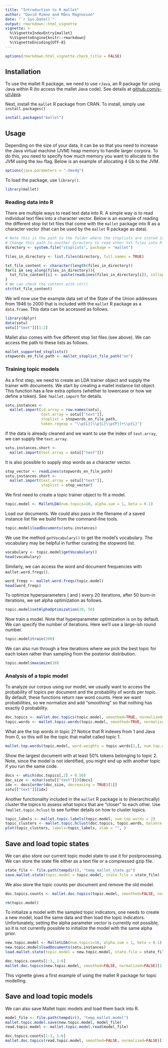 ```yaml
---
title: "Introduction to R mallet"
author: "David Mimno and Måns Magnusson"
date: "`r Sys.Date()`"
output: rmarkdown::html_vignette
vignette: >
  %\VignetteIndexEntry{mallet}
  %\VignetteEngine{knitr::rmarkdown}
  %\VignetteEncoding{UTF-8}
---
```


```r
options(rmarkdown.html_vignette.check_title = FALSE)
```


## Installation

To use the mallet R package, we need to use `rJava`, an R package for using Java within R (to access the mallet Java code). See details at [github.com/s-u/rJava](https://github.com/s-u/rJava).

Next, install the ```mallet``` R package from CRAN. To install, simply use ```install.packages()```

```r
install.packages("mallet")
```

## Usage

Depending on the size of your data, it can be so that you need to increase the Java virtual machine (JVM) heap memory to handle larger corpora. To do this, you need to specify how much memory you want to allocate to the JVM using the ```Xmx``` flag. Below is an example of allocating 4 Gb to the JVM. 

```r
options(java.parameters = "-Xmx4g")
```

To load the package, use ```library()```.

```r
library(mallet)
```

### Reading data into R

There are multiple ways to read text data into R. A simple way is to read individual text files into a character vector. Below is an example of reading the different stop list txt files that come with the ```mallet``` package into R as a character vector (that can be used by the ```mallet``` R package as data).

```r
# Note this is the path to the folder where the stoplists are stored in the R package.
# Change this path to another directory to read other txt files into R.
directory <- system.file("stoplists", package = "mallet")

files_in_directory <- list.files(directory, full.names = TRUE)

txt_file_content <- character(length(files_in_directory))
for(i in seq_along(files_in_directory)){
  txt_file_content[i] <- paste(readLines(files_in_directory[i]), collapse = "\n")
}
# We can check the content with str()
str(txt_file_content)
```

We will now use the example data set of the State of the Union addresses from 1946 to 2000 that is included with the ```mallet``` R package as a ```data.frame```. This data can be accessed as follows.

```r
library(dplyr)
data(sotu)
sotu[["text"]][1:2]
```

Mallet also comes with five different stop list files (see above). We can access the path to these lists as follows.

```r
mallet_supported_stoplists()
stopwords_en_file_path <- mallet_stoplist_file_path("en")
```

### Training topic models

As a first step, we need to create an LDA trainer object and supply the trainer with documents. We start by creating a mallet instance list object. 
This function has a few extra options (whether to lowercase or how we define a token). See ```?mallet.import``` for details.

```r
sotu.instances <- 
  mallet.import(id.array = row.names(sotu), 
                text.array = sotu[["text"]], 
                stoplist = stopwords_en_file_path,
                token.regexp = "\\p{L}[\\p{L}\\p{P}]+\\p{L}")
```

If the data is already cleaned and we want to use the index of `text.array`, we can supply the `text.array`.

```r
sotu.instances.short <- 
  mallet.import(text.array = sotu[["text"]])
```

It is also possible to supply stop words as a character vector. 

```r
stop_vector <- readLines(stopwords_en_file_path)
sotu.instances.short <- 
  mallet.import(text.array = sotu[["text"]], 
                stoplist = stop_vector)
```


We first need to create a topic trainer object to fit a model.

```r
topic.model <- MalletLDA(num.topics=10, alpha.sum = 1, beta = 0.1)
```

Load our documents. We could also pass in the filename of a saved instance list file we build from the command-line tools.

```r
topic.model$loadDocuments(sotu.instances)
```

We use the method `getVocabulary()` to get the model's vocabulary. The vocabulary may be helpful in further curating the stopword list.

```r
vocabulary <- topic.model$getVocabulary()
head(vocabulary)
```

Similarly, we can access the word and document frequencies with ```mallet.word.freqs()```.

```r
word_freqs <- mallet.word.freqs(topic.model)
head(word_freqs)
```


To optimize hyperparameters (\code{alpha} and \code{beta}) every 20 iterations, after 50 burn-in iterations, we set alpha optimization as follows.

```r
topic.model$setAlphaOptimization(20, 50)
```

Now train a model. Note that hyperparameter optimization is on by default. We can specify the number of iterations. Here we'll use a large-ish round number.

```r
topic.model$train(200)
```

We can also run through a few iterations where we pick the best topic for each token rather than sampling from the posterior distribution.

```r
topic.model$maximize(10)
```

### Analysis of a topic model

To analyze our corpus using our model, we usually want to access the probability of topics per document and the probability of words per topic. By default, these functions return raw word counts. Here we want probabilities, so we normalize and add "smoothing" so that nothing has exactly 0 probability.

```r
doc.topics <- mallet.doc.topics(topic.model, smoothed=TRUE, normalized=TRUE)
topic.words <- mallet.topic.words(topic.model, smoothed=TRUE, normalized=TRUE)
```

What are the top words in topic 2? Notice that R indexes from 1 and Java from 0, so this will be the topic that mallet called topic 1.

```r
mallet.top.words(topic.model, word.weights = topic.words[2,], num.top.words = 5)
```

Show the largest document with at least 50% tokens belonging to topic 2. Note, since the model is not identified, you might end up with another topic if you run the same code. 

```r
docs <- which(doc.topics[,2] > 0.50)
doc_size <- nchar(sotu[["text"]])[docs]
idx <- docs[order(doc_size, decreasing = TRUE)[1]]
sotu[["text"]][idx]

```

Another functionality included in the ```mallet``` R package is to (hierarchically) cluster the topics to assess what topics that are "closer" to each other. Use ```?mallet.topic.hclust``` to see further details on how to cluster topics.

```r
topic_labels <- mallet.topic.labels(topic.model, num.top.words = 2)
topic_clusters <- mallet.topic.hclust(doc.topics, topic.words, balance = 0.5)
plot(topic_clusters, labels=topic_labels, xlab = "", )
```

## Save and load topic states

We can also store our current topic model state to use it for postprocessing. We can store the state file either as a text file or a compressed gzip file.

```r
state_file <- file.path(tempdir(), "temp_mallet_state.gz")
save.mallet.state(topic.model = topic.model, state.file = state_file)
```

We also store the topic counts per document and remove the old model.

```r
doc.topics.counts <- mallet.doc.topics(topic.model, smoothed=FALSE, normalized=FALSE)

rm(topic.model)
```

To initialize a model with the sampled topic indicators, one needs to create a new model, load the same data and then load the topic indicators. Unfortunately, setting the alpha parameter vector is currently not possible, so it is not currently possible to initialize the model with the same alpha prior.

```r
new.topic.model <- MalletLDA(num.topics=10, alpha.sum = 1, beta = 0.1)
new.topic.model$loadDocuments(sotu.instances)
load.mallet.state(topic.model = new.topic.model, state.file = state_file)

doc.topics.counts[1:3, 1:6]
mallet.doc.topics(new.topic.model, smoothed=FALSE, normalized=FALSE)[1:3, 1:6]
```

This vignette gives a first example of using the mallet R package for topic modelling.

## Save and load topic models

We can also save Mallet topic models and load them back into R.

```r
model_file <- file.path(tempdir(), "temp_mallet.model")
mallet.topic.model.save(new.topic.model, model_file)
read.topic.model <- mallet.topic.model.read(model_file)

doc.topics.counts[1:3, 1:6]
mallet.doc.topics(read.topic.model, smoothed=FALSE, normalized=FALSE)[1:3, 1:6]
```

